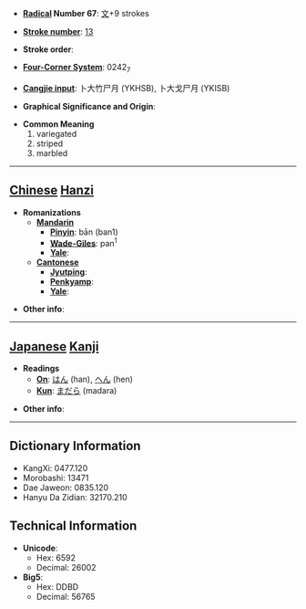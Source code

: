 * '''[[Wiktionary:Chinese radical index| Radical]] Number 67''': [[Wiktionary:Chinese radical index 文|文]]+9 strokes

* '''[[Wiktionary:Chinese total strokes index|Stroke number]]''': [[Wiktionary:Chinese total strokes index 13|13]]

* '''Stroke order''': 

* '''[[Wiktionary:Chinese four corner index|Four-Corner System]]''': 0242<sub>7</sub>

* '''[[Wiktionary:Chinese Cangjie index|Cangjie input]]''': 卜大竹尸月 (YKHSB), 卜大戈尸月 (YKISB)

* '''Graphical Significance and Origin''': 

* '''Common Meaning'''
*#variegated
*# striped
*# marbled


----

== [[Chinese]] [[Hanzi]] ==

* '''Romanizations'''
** '''[[Mandarin]]'''
*** '''[[Pinyin]]''': bān (ban1)
*** '''[[Wade-Giles]]''': pan<sup>1</sup>
*** '''[[Yale]]''': 
** '''[[Cantonese]]'''
*** '''[[Jyutping]]''':
*** '''[[Penkyamp]]''': 
*** '''[[Yale]]''': 

* '''Other info''': 

----

== [[Japanese]] [[Kanji]] ==

* '''Readings'''
** '''[[On]]''': [[はん]] (han), [[へん]] (hen)
** '''[[Kun]]''': [[まだら]] (madara)

* '''Other info''':  

----

== Dictionary Information ==

* KangXi: 0477.120
* Morobashi: 13471
* Dae Jaweon: 0835.120
* Hanyu Da Zidian: 32170.210

== Technical Information ==

* '''Unicode''':
** Hex: 6592
** Decimal: 26002
* '''Big5''':
** Hex: DDBD
** Decimal: 56765